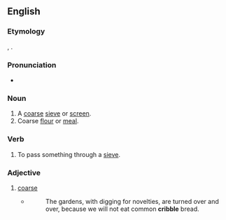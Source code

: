 ==English==

===Etymology===
{{etyl|fr|en}} {{m|fr|crible}}, {{etyl|LL.|en}} {{lena}} {{m|la|criblus||sieve}}.

===Pronunciation===
* {{IPA|en|/ˈkɹɪbəl/}}

===Noun===
{{en-noun}}

# A [[coarse]] [[sieve]] or [[screen]].
# Coarse [[flour]] or [[meal]].
#: {{rfquotek|en|Johnson}}

===Verb===
{{en-verb}}

# To pass something through a [[sieve]].

===Adjective===
{{en-adj}}

# {{lb|en|obsolete}} [[coarse]]
#* {{rfdatek|en|Richard Huloet}}
#*: The gardens, with digging for novelties, are turned over and over, because we will not eat common '''cribble''' bread.